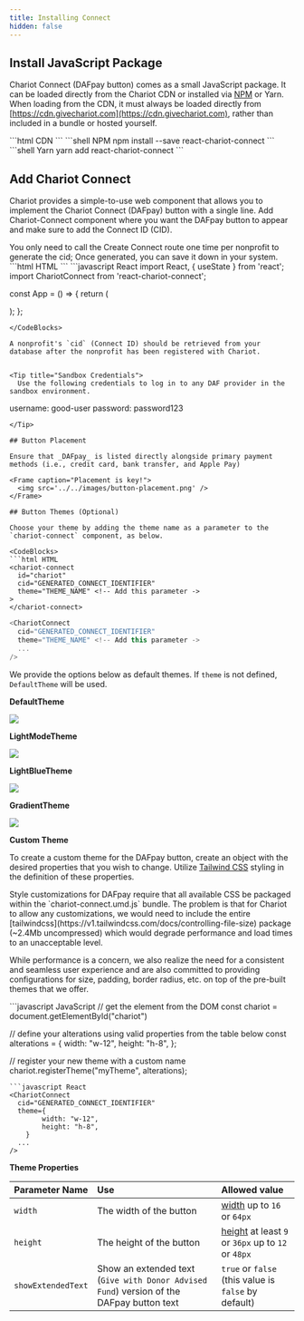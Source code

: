 ```yaml
---
title: Installing Connect
hidden: false
---
```


## Install JavaScript Package

Chariot Connect (DAFpay button) comes as a small JavaScript package.
It can be loaded directly from the Chariot CDN or installed via [NPM](https://www.npmjs.com/package/react-chariot-connect) or Yarn.
When loading from the CDN, it must always be loaded directly from [https://cdn.givechariot.com](https://cdn.givechariot.com), rather than included in a bundle or hosted yourself.

<CodeBlocks>
```html CDN
<script src="https://cdn.givechariot.com/chariot-connect.umd.js"></script>
```
```shell NPM
npm install --save react-chariot-connect
```
```shell Yarn
yarn add react-chariot-connect
```
</CodeBlocks>

## Add Chariot Connect

Chariot provides a simple-to-use web component that allows you to implement the Chariot Connect (DAFpay) button with a single line.
Add Chariot-Connect component where you want the DAFpay button to appear and make sure to add the Connect ID (CID). 

<Warning title="Save Down Your CID"> 
You only need to call the Create Connect route one time per nonprofit to generate the cid; Once generated, you can save it down in your system.
</Warning>

<CodeBlocks>
```html HTML
<chariot-connect id="chariot" cid="GENERATED_CONNECT_IDENTIFIER"></chariot-connect>
```
```javascript React
import React, { useState } from 'react';
import ChariotConnect from 'react-chariot-connect';

const App = () => {
    return (
        <div>
            <ChariotConnect
                cid="GENERATED_CONNECT_IDENTIFIER"
            />
        </div>
    );
};
```
</CodeBlocks>

A nonprofit's `cid` (Connect ID) should be retrieved from your database after the nonprofit has been registered with Chariot.


<Tip title="Sandbox Credentials">
  Use the following credentials to log in to any DAF provider in the sandbox environment.

  ```
  username: good-user
  password: password123
  ```
</Tip>

## Button Placement

Ensure that _DAFpay_ is listed directly alongside primary payment methods (i.e., credit card, bank transfer, and Apple Pay)

<Frame caption="Placement is key!">
    <img src='../../images/button-placement.png' />
</Frame>

## Button Themes (Optional)

Choose your theme by adding the theme name as a parameter to the `chariot-connect` component, as below.

<CodeBlocks>
```html HTML
<chariot-connect 
	id="chariot" 
	cid="GENERATED_CONNECT_IDENTIFIER" 
	theme="THEME_NAME" <!-- Add this parameter ->
>
</chariot-connect>
```
```javascript React
<ChariotConnect 
  cid="GENERATED_CONNECT_IDENTIFIER" 
  theme="THEME_NAME" <!-- Add this parameter -> 
  ...
/>
```
</CodeBlocks>

We provide the options below as default themes. If `theme` is not defined, `DefaultTheme` will be used.

**DefaultTheme**

<img src='../../images/8155407-DefaultTheme.svg' />


**LightModeTheme**

<img src='../../images/a7b65c5-LightMode.svg' />


**LightBlueTheme**

<img src='../../images/9c06770-LightBlue.svg' />


**GradientTheme**

<img src='../../images/446fbf1-Gradient.svg' />

**Custom Theme**

To create a custom theme for the DAFpay button, create an object with the desired properties that you wish to change.
Utilize [Tailwind CSS](https://tailwindcss.com/) styling in the definition of these properties.

<Info title="Style Customizations Notice">  
 Style customizations for DAFpay require that all available CSS be packaged within the `chariot-connect.umd.js` bundle.
 The problem is that for Chariot to allow any customizations, we would need to include the entire [tailwindcss](https://v1.tailwindcss.com/docs/controlling-file-size) package (~2.4Mb uncompressed) which would degrade performance and load times to an unacceptable level.
 
 While performance is a concern, we also realize the need for a consistent and seamless user experience and are also committed to providing configurations for size, padding, border radius, etc. on top of the pre-built themes that we offer.
</Info>

<CodeBlocks>
```javascript JavaScript
// get the element from the DOM
const chariot = document.getElementById("chariot")

// define your alterations using valid properties from the table below
const alterations = {
	width: "w-12",
	height: "h-8",
};

// register your new theme with a custom name
chariot.registerTheme("myTheme", alterations);
```
```javascript React
<ChariotConnect 
  cid="GENERATED_CONNECT_IDENTIFIER" 
  theme={
        width: "w-12",
        height: "h-8",
    }
  ...
/>
```
</CodeBlocks>

**Theme Properties**

| Parameter Name     | Use                                                                                      | Allowed value                                                                             |
| :----------------- | :--------------------------------------------------------------------------------------- | :---------------------------------------------------------------------------------------- |
| `width`            | The width of the button                                                                  | [width](https://tailwindcss.com/docs/width) up to `16` or `64px`                          |
| `height`           | The height of the button                                                                 | [height](https://tailwindcss.com/docs/height) at least `9` or `36px` up to `12` or `48px` |
| `showExtendedText` | Show an extended text (`Give with Donor Advised Fund`) version of the DAFpay button text | `true` or `false` (this value is `false` by default)                                      |

